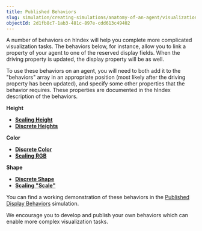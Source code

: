 ```yaml
---
title: Published Behaviors
slug: simulation/creating-simulations/anatomy-of-an-agent/visualization/published-behaviors
objectId: 2d1fb8c7-1ab3-481c-897e-cdd613c49402
---
```


A number of behaviors on hIndex will help you complete more complicated visualization tasks. The behaviors below, for instance, allow you to link a property of your agent to one of the reserved display fields. When the driving property is updated, the display property will be as well.

To use these behaviors on an agent, you will need to both add it to the "behaviors" array in an appropriate position \(most likely after the driving property has been updated\), and specify some other properties that the behavior requires. These properties are documented in the hIndex description of the behaviors.

**Height**

- [**Scaling Height**](/@hash/display-height-scale)
- [**Discrete Heights**](/@hash/display-height-discrete)

**Color**

- [**Discrete Color**](/@hash/display-color-discrete)
- [**Scaling RGB**](/@hash/display-rgb-scale)

**Shape**

- [**Discrete Shape**](/@hash/display-shape-discrete)
- [**Scaling "Scale"**](/@hash/display-scale-scaling)

You can find a working demonstration of these behaviors in the [Published Display Behaviors](/@hash/published-display-behaviors) simulation.

We encourage you to develop and publish your own behaviors which can enable more complex visualization tasks.
